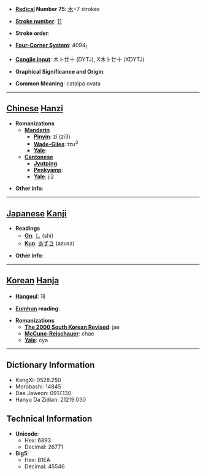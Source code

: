 * '''[[Wiktionary:Chinese radical index| Radical]] Number 75''': [[Wiktionary:Chinese radical index 木|木]]+7 strokes

* '''[[Wiktionary:Chinese total strokes index|Stroke number]]''': [[Wiktionary:Chinese total strokes index 11|11]]

* '''Stroke order''': 

* '''[[Wiktionary:Chinese four corner index|Four-Corner System]]''': 4094<sub>1</sub>

* '''[[Wiktionary:Chinese Cangjie index|Cangjie input]]''': 木卜廿十 (DYTJ), X木卜廿十 (XDYTJ)

* '''Graphical Significance and Origin''': 

* '''Common Meaning''': catalpa ovata

----

== [[Chinese]] [[Hanzi]] ==

* '''Romanizations'''
** '''[[Mandarin]]'''
*** '''[[Pinyin]]''': zǐ (zi3)
*** '''[[Wade-Giles]]''': tzu<sup>3</sup>
*** '''[[Yale]]''': 
** '''[[Cantonese]]'''
*** '''[[Jyutping]]''':
*** '''[[Penkyamp]]''': 
*** '''[[Yale]]''': ji2

* '''Other info''': 

----

== [[Japanese]] [[Kanji]] ==

* '''Readings'''
** '''[[On]]''': [[し]] (shi)
** '''[[Kun]]''': [[あずさ]] (azusa)

* '''Other info''':  

----

== [[Korean]] [[Hanja]] ==

* '''[[Hangeul]]''': 재

* '''[[Eumhun]] reading''': 

* '''Romanizations'''
** '''[[The 2000 South Korean Revised Romanization|The 2000 South Korean Revised]]''': jae
** '''[[McCune-Reischauer]]''': chae
** '''[[Yale]]''': cya

----

== Dictionary Information ==

* KangXi: 0528.250
* Morobashi: 14845
* Dae Jaweon: 0917.130
* Hanyu Da Zidian: 21219.030

== Technical Information ==

* '''Unicode''':
** Hex: 6893
** Decimal: 26771
* '''Big5''':
** Hex: B1EA
** Decimal: 45546